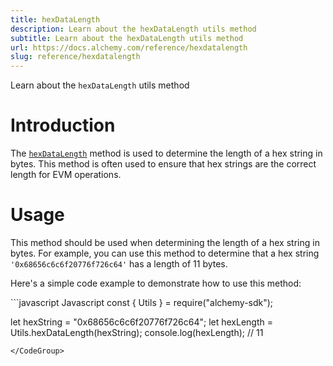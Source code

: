 ```yaml
---
title: hexDataLength
description: Learn about the hexDataLength utils method
subtitle: Learn about the hexDataLength utils method
url: https://docs.alchemy.com/reference/hexdatalength
slug: reference/hexdatalength
---
```


Learn about the `hexDataLength` utils method

# Introduction

The [`hexDataLength`](https://docs.ethers.org/v4/api-utils.html) method is used to determine the length of a hex string in bytes. This method is often used to ensure that hex strings are the correct length for EVM operations.

# Usage

This method should be used when determining the length of a hex string in bytes. For example, you can use this method to determine that a hex string `'0x68656c6c6f20776f726c64'` has a length of 11 bytes.

Here's a simple code example to demonstrate how to use this method:

<CodeGroup>
  ```javascript Javascript
  const { Utils } = require("alchemy-sdk");

  let hexString = "0x68656c6c6f20776f726c64";
  let hexLength = Utils.hexDataLength(hexString); 
  console.log(hexLength); // 11
  ```
</CodeGroup>
